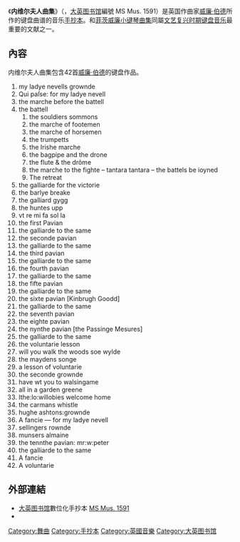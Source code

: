 {{Infobox book
| image = File:Byrd-My Lady Novel Book-The marche before the battell (f°13v).png
| title_orig = My Ladye Nevells Booke
| country = [[英國|英國]]
}}

《'''内维尔夫人曲集'''》（{{lang-en|''My Ladye Nevells Booke''}}，[[大英图书馆|大英图书馆]]編號 MS Mus. 1591）是英国作曲家[[威廉·伯德|威廉·伯德]]所作的键盘曲谱的音乐[[手抄本|手抄本]]。和[[菲茨威廉小键琴曲集|菲茨威廉小键琴曲集]]同屬[[文艺复兴音乐|文艺复兴时期]][[键盘音乐|键盘音乐]]最重要的文献之一。

==內容==

内维尔夫人曲集包含42首[[威廉·伯德|威廉·伯德]]的键盘作品。

{{Listen|type=music
|filename=Byrd - 1. The marche before the battell.mid|title=3. "the marche before the battell" (3:37)
|filename2=Byrd - 2. The battell.mid|title2=4. "the battell" (12:39)
|filename3=Byrd - 3. The galliarde for the victorie.mid|title3=5. "the galliarde for the victorie" (1:37)}}

#my ladye nevells grownde
#Qui paſse: for my ladye nevell
#the marche before the battell
#the battell
##the souldiers sommons
##the marche of footemen
##the marche of horsemen
##the trumpetts
##the Irishe marche
##the bagpipe and the drone
##the flute & the drõme
##the marche to the fighte – tantara tantara – the battels be ioyned
##The retreat
#the galliarde for the victorie
#the barlye breake
#the galliard gygg
#the huntes upp
#vt re mi fa sol la
#the first Pavian
#the galliarde to the same
#the seconde pavian
#the galliarde to the same
#the third pavian
#the galliarde to the same
#the fourth pavian
#the galliarde to the same
#the fifte pavian
#the galliarde to the same
#the sixte pavian [Kinbrugh Goodd]
#the galliarde to the same
#the seventh pavian
#the eighte pavian
# the nynthe pavian [the Passinge Mesures]
#the galliarde to the same
#the voluntarie lesson
#will you walk the woods soe wylde
#the maydens songe
#a lesson of voluntarie
#the seconde grownde
#have wt you to walsingame
#all in a garden greene
#lthe:lo:willobies welcome home
#the carmans whistle
#hughe ashtons:grownde
#A fancie — for my ladye nevell
#sellingers rownde
#munsers almaine
#the tennthe pavian: mr:w:peter
#the galliarde to the same
#A fancie
#A voluntarie

==外部連結==
*[[大英图书馆|大英图书馆]]數位化手抄本 [https://www.bl.uk/manuscripts/FullDisplay.aspx?ref=MS_Mus._1591 MS Mus. 1591] {{Wayback|url=https://www.bl.uk/manuscripts/FullDisplay.aspx?ref=MS_Mus._1591 |date=20190722025721 }}
*{{IMSLP2|work=My Ladye Nevells Booke of Virginal Music (Byrd, William)|cname=''My Ladye Nevells Booke''}}

{{Authority control}}

[[Category:舞曲|Category:舞曲]]
[[Category:手抄本|Category:手抄本]]
[[Category:英國音樂|Category:英國音樂]]
[[Category:大英图书馆|Category:大英图书馆]]